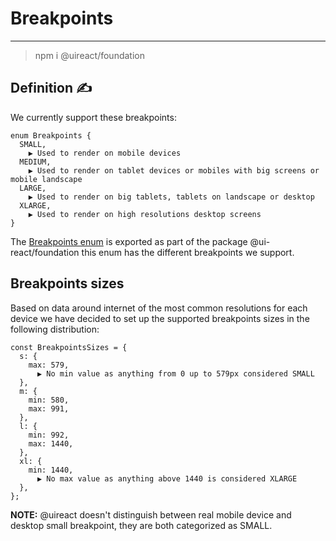# Breakpoints

---

> npm i @uireact/foundation

## Definition ✍️

We currently support these breakpoints:

```
enum Breakpoints {
  SMALL,
    ▶︎ Used to render on mobile devices
  MEDIUM,
    ▶︎ Used to render on tablet devices or mobiles with big screens or mobile landscape
  LARGE,
    ▶︎ Used to render on big tablets, tablets on landscape or desktop
  XLARGE,
    ▶︎ Used to render on high resolutions desktop screens
}
```

The [Breakpoints enum](https://github.com/inavac182/uireact/blob/main/packages/foundation/src/types/breakpoints-enum.ts) is exported as part of the package @ui-react/foundation
this enum has the different breakpoints we support.

## Breakpoints sizes

Based on data around internet of the most common resolutions for each device we have decided to set up the supported breakpoints sizes
in the following distribution:

```
const BreakpointsSizes = {
  s: {
    max: 579,
      ▶︎ No min value as anything from 0 up to 579px considered SMALL
  },
  m: {
    min: 580,
    max: 991,
  },
  l: {
    min: 992,
    max: 1440,
  },
  xl: {
    min: 1440,
      ▶︎ No max value as anything above 1440 is considered XLARGE
  },
};
```

**NOTE:** @uireact doesn't distinguish between real mobile device and desktop small breakpoint, they are both categorized as SMALL.
